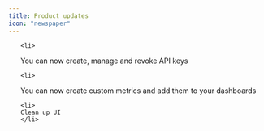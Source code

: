 ```yaml
---
title: Product updates
icon: "newspaper"
---
```


<Update label="v0.8.0" description="March 22nd, 2025">

  <ul>

    <li>

You can now create, manage and revoke API keys

</li>

    <li>

You can now create custom metrics and add them to your dashboards

</li>

    <li>
    Clean up UI
    </li>

</ul>

</Update>
